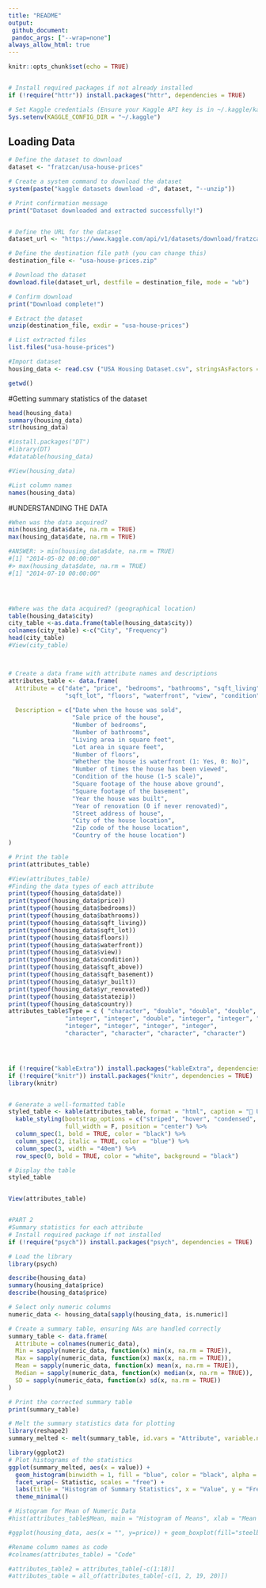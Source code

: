 ```yaml
---
title: "README"
output:
 github_document:
 pandoc_args: ["--wrap=none"]
always_allow_html: true
---
```


```r
knitr::opts_chunk$set(echo = TRUE)


# Install required packages if not already installed
if (!require("httr")) install.packages("httr", dependencies = TRUE)

# Set Kaggle credentials (Ensure your Kaggle API key is in ~/.kaggle/kaggle.json)
Sys.setenv(KAGGLE_CONFIG_DIR = "~/.kaggle")

```


## Loading Data
```r
# Define the dataset to download
dataset <- "fratzcan/usa-house-prices"

# Create a system command to download the dataset
system(paste("kaggle datasets download -d", dataset, "--unzip"))

# Print confirmation message
print("Dataset downloaded and extracted successfully!")


# Define the URL for the dataset
dataset_url <- "https://www.kaggle.com/api/v1/datasets/download/fratzcan/usa-house-prices"

# Define the destination file path (you can change this)
destination_file <- "usa-house-prices.zip"

# Download the dataset
download.file(dataset_url, destfile = destination_file, mode = "wb")

# Confirm download
print("Download complete!")

# Extract the dataset
unzip(destination_file, exdir = "usa-house-prices")

# List extracted files
list.files("usa-house-prices")

#Import dataset
housing_data <- read.csv ("USA Housing Dataset.csv", stringsAsFactors = FALSE )

getwd()
```


#Getting summary statistics of the dataset
```r
head(housing_data)
summary(housing_data)
str(housing_data)

#install.packages("DT")
#library(DT)
#datatable(housing_data)

#View(housing_data)

#List column names 
names(housing_data)

```


#UNDERSTANDING THE DATA
```r



#When was the data acquired? 
min(housing_data$date, na.rm = TRUE)
max(housing_data$date, na.rm = TRUE)

#ANSWER: > min(housing_data$date, na.rm = TRUE)
#[1] "2014-05-02 00:00:00"
#> max(housing_data$date, na.rm = TRUE)
#[1] "2014-07-10 00:00:00"




#Where was the data acquired? (geographical location)
table(housing_data$city)
city_table <-as.data.frame(table(housing_data$city))
colnames(city_table) <-c("City", "Frequency")
head(city_table)
#View(city_table)



# Create a data frame with attribute names and descriptions
attributes_table <- data.frame(
  Attribute = c("date", "price", "bedrooms", "bathrooms", "sqft_living",
                "sqft_lot", "floors", "waterfront", "view", "condition",  "sqft_above", "sqft_basement", "yr_built", "yr_renovated", "street", "city", "statezip", "country"),
 
  Description = c("Date when the house was sold",
                  "Sale price of the house",
                  "Number of bedrooms",
                  "Number of bathrooms",
                  "Living area in square feet",
                  "Lot area in square feet",
                  "Number of floors",
                  "Whether the house is waterfront (1: Yes, 0: No)",
                  "Number of times the house has been viewed",
                  "Condition of the house (1-5 scale)",
                  "Square footage of the house above ground",
                  "Square footage of the basement",
                  "Year the house was built",
                  "Year of renovation (0 if never renovated)",
                  "Street address of house",
                  "City of the house location",
                  "Zip code of the house location",
                  "Country of the house location")
)

# Print the table
print(attributes_table)

#View(attributes_table)
#Finding the data types of each attribute 
print(typeof(housing_data$date))
print(typeof(housing_data$price))
print(typeof(housing_data$bedrooms))
print(typeof(housing_data$bathrooms))
print(typeof(housing_data$sqft_living))
print(typeof(housing_data$sqft_lot))
print(typeof(housing_data$floors))
print(typeof(housing_data$waterfront))
print(typeof(housing_data$view))
print(typeof(housing_data$condition))
print(typeof(housing_data$sqft_above))
print(typeof(housing_data$sqft_basement))
print(typeof(housing_data$yr_built))
print(typeof(housing_data$yr_renovated))
print(typeof(housing_data$statezip))
print(typeof(housing_data$country))
attributes_table$Type = c ( "character", "double", "double", "double",
                "integer", "integer", "double", "integer", "integer", "integer",
                "integer", "integer", "integer", "integer",
                "character", "character", "character", "character")




if (!require("kableExtra")) install.packages("kableExtra", dependencies = TRUE)
if (!require("knitr")) install.packages("knitr", dependencies = TRUE)
library(knitr)


# Generate a well-formatted table
styled_table <- kable(attributes_table, format = "html", caption = "📌 USA Housing Data") %>%
  kable_styling(bootstrap_options = c("striped", "hover", "condensed", "responsive"),
                full_width = F, position = "center") %>%
  column_spec(1, bold = TRUE, color = "black") %>%
  column_spec(2, italic = TRUE, color = "blue") %>%
  column_spec(3, width = "40em") %>%
  row_spec(0, bold = TRUE, color = "white", background = "black")

# Display the table
styled_table


View(attributes_table)


#PART 2
#Summary statistics for each attribute 
# Install required package if not installed
if (!require("psych")) install.packages("psych", dependencies = TRUE)

# Load the library
library(psych)

describe(housing_data)
summary(housing_data$price)
describe(housing_data$price)

# Select only numeric columns
numeric_data <- housing_data[sapply(housing_data, is.numeric)]

# Create a summary table, ensuring NAs are handled correctly
summary_table <- data.frame(
  Attribute = colnames(numeric_data),
  Min = sapply(numeric_data, function(x) min(x, na.rm = TRUE)),
  Max = sapply(numeric_data, function(x) max(x, na.rm = TRUE)),
  Mean = sapply(numeric_data, function(x) mean(x, na.rm = TRUE)),
  Median = sapply(numeric_data, function(x) median(x, na.rm = TRUE)),
  SD = sapply(numeric_data, function(x) sd(x, na.rm = TRUE))
)

# Print the corrected summary table
print(summary_table)

# Melt the summary statistics data for plotting
library(reshape2)
summary_melted <- melt(summary_table, id.vars = "Attribute", variable.name = "Statistic")

library(ggplot2)
# Plot histograms of the statistics
ggplot(summary_melted, aes(x = value)) +
  geom_histogram(binwidth = 1, fill = "blue", color = "black", alpha = 0.7) +
  facet_wrap(~ Statistic, scales = "free") +
  labs(title = "Histogram of Summary Statistics", x = "Value", y = "Frequency") +
  theme_minimal()
```


```r
# Histogram for Mean of Numeric Data
#hist(attributes_table$Mean, main = "Histogram of Means", xlab = "Mean Values", col #= "lightblue", border = "black")
```

```r
#ggplot(housing_data, aes(x = "", y=price)) + geom_boxplot(fill="steelblue", color ="black", outlier.color = "red", outlier.shape = 16, outlier.size = 3) + stat_summary(fun = mean, geom = "point", shape = 18, size = 4, color = "darkred") + labs(title = "Boxplot of Housing Prices", y = "Price ($)") + theme_minimal(base_size = 14) + theme(plot.title = element_text(hjust = 0.5, face = "bold"), axis.text.y = element_text(color = "black"), axis.title.y = element_text(face = "bold"), axis.text.x = element_blank(),axis.ticks.x = element_blank())
```

```r
#Rename column names as code 
#colnames(attributes_table) = "Code"

#attributes_table2 = attributes_table[-c(1:18)]
#attributes_table = all_of(attributes_table[-c(1, 2, 19, 20)])



```

